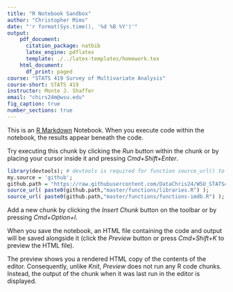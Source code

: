 ```yaml
---
title: "R Notebook Sandbox"
author: "Christopher Mims"
date: "'r format(Sys.time(), '%d %B %Y')'"
output:
    pdf_document:
      citation_package: natbib
      latex_engine: pdflatex
      template: ./../latex-templates/homework.tex
    html_document:
      df_print: paged
course: "STATS 419 Survey of Multivariate Analysis"
course-short: STATS 419
instructor: Monte J. Shaffer
email: "chirs24m@wsu.edu"
fig_caption: true
number_sections: true
---
```


This is an [R Markdown](http://rmarkdown.rstudio.com) Notebook. When you execute code within the notebook, the results appear beneath the code. 

Try executing this chunk by clicking the *Run* button within the chunk or by placing your cursor inside it and pressing *Cmd+Shift+Enter*. 

```r
library(devtools); # devtools is required for function source_url() to work
my.source = 'github';
github.path = "https://raw.githubusercontent.com/DataChris24/WSU_STATS419_FALL2020/";
source_url( paste0(github.path,"master/functions/libraries.R") );
source_url( paste0(github.path,"master/functions/functions-imdb.R") );
```

Add a new chunk by clicking the *Insert Chunk* button on the toolbar or by pressing *Cmd+Option+I*.

When you save the notebook, an HTML file containing the code and output will be saved alongside it (click the *Preview* button or press *Cmd+Shift+K* to preview the HTML file). 

The preview shows you a rendered HTML copy of the contents of the editor. Consequently, unlike *Knit*, *Preview* does not run any R code chunks. Instead, the output of the chunk when it was last run in the editor is displayed.

